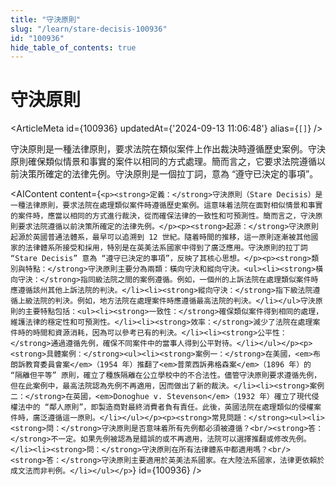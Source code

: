 ```yaml
---
title: "守決原則"
slug: "/learn/stare-decisis-100936"
id: "100936"
hide_table_of_contents: true
---
```



# 守決原則

<ArticleMeta id={100936} updatedAt={'2024-09-13 11:06:48'} alias={`[]`} />
<div className='border-solid border-b border-t-0 my-4 border-[var(--ifm-color-gray-300)]' />

守決原則是一種法律原則，要求法院在類似案件上作出裁決時遵循歷史案例。守決原則確保類似情景和事實的案件以相同的方式處理。簡而言之，它要求法院遵循以前決策所確定的法律先例。守決原則是一個拉丁詞，意為 “遵守已決定的事項”。

<AIContent content={`<p><strong>定義：</strong>守決原則（Stare Decisis）是一種法律原則，要求法院在處理類似案件時遵循歷史案例。這意味着法院在面對相似情景和事實的案件時，應當以相同的方式進行裁決，從而確保法律的一致性和可預測性。簡而言之，守決原則要求法院遵循以前決策所確定的法律先例。</p><p><strong>起源：</strong>守決原則起源於英國普通法體系，最早可以追溯到 12 世紀。隨着時間的推移，這一原則逐漸被其他國家的法律體系所接受和採用，特別是在英美法系國家中得到了廣泛應用。守決原則的拉丁詞 “Stare Decisis” 意為 “遵守已決定的事項”，反映了其核心思想。</p><p><strong>類別與特點：</strong>守決原則主要分為兩類：橫向守決和縱向守決。<ul><li><strong>橫向守決：</strong>指同級法院之間的案例遵循。例如，一個州的上訴法院在處理類似案件時應遵循該州其他上訴法院的判決。</li><li><strong>縱向守決：</strong>指下級法院遵循上級法院的判決。例如，地方法院在處理案件時應遵循最高法院的判決。</li></ul>守決原則的主要特點包括：<ul><li><strong>一致性：</strong>確保類似案件得到相同的處理，維護法律的穩定性和可預測性。</li><li><strong>效率：</strong>減少了法院在處理案件時的時間和資源消耗，因為可以參考已有的判決。</li><li><strong>公平性：</strong>通過遵循先例，確保不同案件中的當事人得到公平對待。</li></ul></p><p><strong>具體案例：</strong><ul><li><strong>案例一：</strong>在美國，<em>布朗訴教育委員會案</em>（1954 年）推翻了<em>普萊西訴弗格森案</em>（1896 年）的 “隔離但平等” 原則，確立了種族隔離在公立學校中的不合法性。儘管守決原則要求遵循先例，但在此案例中，最高法院認為先例不再適用，因而做出了新的裁決。</li><li><strong>案例二：</strong>在英國，<em>Donoghue v. Stevenson</em>（1932 年）確立了現代侵權法中的 “鄰人原則”，即製造商對最終消費者負有責任。此後，英國法院在處理類似的侵權案件時，廣泛遵循這一原則。</li></ul></p><p><strong>常見問題：</strong><ul><li><strong>問：</strong>守決原則是否意味着所有先例都必須被遵循？<br/><strong>答：</strong>不一定。如果先例被認為是錯誤的或不再適用，法院可以選擇推翻或修改先例。</li><li><strong>問：</strong>守決原則在所有法律體系中都適用嗎？<br/><strong>答：</strong>守決原則主要適用於英美法系國家。在大陸法系國家，法律更依賴於成文法而非判例。</li></ul></p>`} id={100936} />
